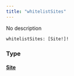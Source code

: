```yaml
---
title: "whitelistSites"
---
```


No description

```
whitelistSites: [Site!]!

```

### Type[](#type "Direct link to heading")

#### [Site](/developer/graphql-api/references/objects/site)[](#site "Direct link to heading")